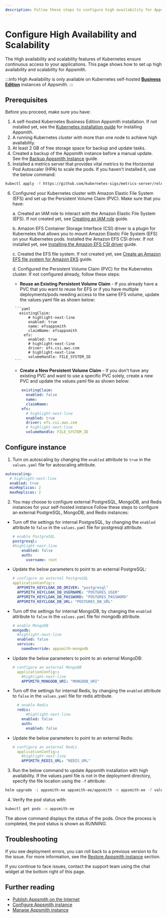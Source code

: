 ```yaml
---
description: Follow these steps to configure high availability for Appsmith on Kubernetes.
---
```


# Configure High Availability and Scalability
The High availability and scalability features of Kubernetes ensure continuous access to your applications. This page shows how to set up high availability and scalability for Appsmith.

:::info
High Availability is only available on Kubernetes self-hosted [**Business Edition**](https://www.appsmith.com/pricing) instances of Appsmith.
:::

## Prerequisites
Before you proceed, make sure you have:

1. A self-hosted Kubernetes Business Edition Appsmith installation. If not installed yet, see the [Kubernetes installation guide](/getting-started/setup/installation-guides/kubernetes) for installing Appsmith.
2. A running Kubernetes cluster with more than one node to achieve high availability. 
3. At least 2 GB of free storage space for backup and update tasks.
4. Created a backup of the Appsmith instance before a manual update. See the [Backup Appsmith Instance](/getting-started/setup/instance-management/appsmithctl?current-command-type=kubernetes-commands#backup-instance) guide.
5. Installed a metrics server that provides vital metrics to the Horizontal Pod Autoscaler (HPA) to scale the pods. If you haven't installed it, use the below command:
  ```bash
  kubectl apply -f https://github.com/kubernetes-sigs/metrics-server/releases/latest/download/components.yaml
  ```
6. Configured your Kubernetes cluster with Amazon Elastic File System (EFS) and set up the Persistent Volume Claim (PVC). Make sure that you have:

    a. Created an IAM role to interact with the Amazon Elastic File System (EFS). If not created yet, see [Creating an IAM role](https://docs.aws.amazon.com/eks/latest/userguide/efs-csi.html#efs-create-iam-resources) guide.
          
    b. Amazon EFS Container Storage Interface (CSI) driver is a plugin for Kubernetes that allows you to mount Amazon Elastic File System (EFS) on your Kubernetes pods. Installed the Amazon EFS CSI driver. If not installed yet, see [Installing the Amazon EFS CSI driver](https://github.com/kubernetes-sigs/aws-efs-csi-driver/blob/master/docs/README.md#installation) guide. 

    c. Created the EFS file system. If not created yet, see [Create an Amazon EFS file system for Amazon EKS](https://github.com/kubernetes-sigs/aws-efs-csi-driver/blob/master/docs/efs-create-filesystem.md) guide.

    d. Configured the Persistent Volume Claim (PVC) for the Kubernetes cluster. If not configured already, follow these steps:
      *  **Reuse an Existing Persistent Volume Claim** - If you already have a PVC that you want to reuse for EFS or if you have multiple deployments/pods needing access to the same EFS volume, update the values.yaml file as shown below:

        ```yaml
          existingClaim:
              # highlight-next-line
              enabled: true
              name: efsappsmith
              claimName: efsappsmith
            efs:
              enabled: true
              # highlight-next-line
              driver: efs.csi.aws.com
              # highlight-next-line
              volumeHandle: FILE_SYSTEM_ID
        ```
      *  **Create a New Persistent Volume Claim** - If you don't have any existing PVC and want to use a specific PVC solely, create a new PVC and update the values.yaml file as shown below:

      ```yaml
          existingClaim:
            enabled: false
            name: 
            claimName: 
          efs:
            # highlight-next-line
            enabled: true
            driver: efs.csi.aws.com
            # highlight-next-line
            volumeHandle: FILE_SYSTEM_ID
      ```

## Configure instance

1. Turn on autoscaling by changing the `enabled` attribute to `true` in the `values.yaml` file for autoscaling attribute.

  ```yaml
  autoscaling:
    # highlight-next-line
    enabled: true
    minReplicas: 2
    maxReplicas: 2
  ```

2. You may choose to configure external PostgreSQL, MongoDB, and Redis instances for your self-hosted instance Follow these steps to configure an external PostgreSQL, MongoDB, and Redis instances:
  * Turn off the settings for internal PostgreSQL, by changing the `enabled` attribute to `false` in the `values.yaml` file for postgresql attribute.
  
    ```yaml
    # enable PostgreSQL
    postgresql:
    #highlight-next-line
        enabled: false
        auth:
          username: root
    ```

  * Update the below parameters to point to an external PostgreSQL:
  
    ```yaml
    # configure an external PostgreSQL
    applicationConfig::
      APPSMITH_KEYCLOAK_DB_DRIVER: "postgresql"
      APPSMITH_KEYCLOAK_DB_USERNAME: "POSTGRES_USER"
      APPSMITH_KEYCLOAK_DB_PASSWORD: "POSTGRES_PASSWORD"
      APPSMITH_KEYCLOAK_DB_URL: "POSTGRES_DB_URL"
    ```

* Turn off the settings for internal MongoDB, by changing the `enabled` attribute to `false` in the `values.yaml` file for mongodb attribute.

    ```yaml
    # enable MongoDB
    mongodb:
      #highlight-next-line
      enabled: false
      service:
        nameOverride: appsmith-mongodb
    ```
  
* Update the below parameters to point to an external MongoDB:

    ```yaml
    # configure an external MongoDB
      applicationConfig::
        #highlight-next-line
        APPSMITH_MONGODB_URI: "MONGODB_URI"
    ```

* Turn off the settings for internal Redis, by changing the `enabled` attribute to `false` in the `values.yaml` file for redis attribute.

    ```yaml
      # enable Redis
      redis:
          #highlight-next-line
        enabled: false
        auth:
          enabled: false
    ```
  
* Update the below parameters to point to an external Redis:

    ```yaml
    # configure an external Redis
      applicationConfig::
        #highlight-next-line
        APPSMITH_REDIS_URL: "REDIS_URL"
    ```
    
3. Run the below command to update Appsmith installation with high availability. If the values.yaml file is not in the deployment directory, specify the file location using the `-f` attribute:

```bash
helm upgrade -i appsmith-ee appsmith-ee/appsmith -n appsmith-ee -f values.yaml
```

4. Verify the pod status with:

```bash
kubectl get pods -n appsmith-ee
```
The above command displays the status of the pods. Once the process is completed, the pod status is shown as _RUNNING_.

## Troubleshooting
If you see deployment errors, you can roll back to a previous version to fix the issue. For more information, see the [Restore Appsmith instance](/getting-started/setup/instance-management/appsmithctl?current-command-type=kubernetes-commands#restore-instance) section. 

If you continue to face issues, contact the support team using the chat widget at the bottom right of this page.

## Further reading
* [Publish Appsmith on the Internet](/getting-started/setup/installation-guides/kubernetes/publish-appsmith-online)
* [Configure Appsmith instance](/getting-started/setup/instance-configuration#configure-helm-installations)
* [Manage Appsmith instance](/getting-started/setup/instance-management/)